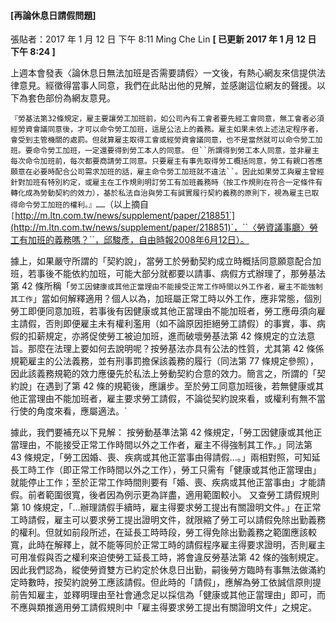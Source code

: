 #### [再論休息日請假問題]

張貼者：2017 年 1 月 12 日 下午 8:11 Ming Che Lin **[ 已更新 2017 年 1 月 12 日 下午 8:24 ]**

上週本會發表〈論休息日無法加班是否需要請假〉一文後，有熱心網友來信提供法律意見。經徵得當事人同意，我們在此貼出他的見解，並感謝這位網友的聲援。以下為套色部份為網友意見。

`『勞基法第32條規定，雇主要讓勞工加班前，如公司內有工會者要先經工會同意，無工會者必須經勞資會議同意後，才可以命令勞工加班，這是公法上的義務。雇主如果未依上述法定程序者，會受到主管機關的處罰。但就算雇主取得工會或經勞資會議同意，也不是當然就可以命令勞工加班。要命令勞工加班，一定還要得到勞工本人的同意。` ` 但``所謂得到勞工本人同意，並非雇主每次命令加班前，每次都要商請勞工同意。只要雇主有事先取得勞工概括同意，勞工有親口答應願意在必要時配合公司需求加班的話，雇主命令勞工加班就不違法``。因此如果勞工與雇主曾經針對加班有特別約定，或雇主在工作規則明訂勞工有加班義務時（按工作規則在符合一定條件有轉化成為勞動契約的效力），基於私法自治與勞工有誠實履行契約義務的原則下，視為雇主已取得命令勞工加班的權利。』…… `（以上摘自`[`http://m.ltn.com.tw/news/supplement/paper/218851`](http://m.ltn.com.tw/news/supplement/paper/218851)`，``〈勞資議事廳〉勞工有加班的義務嗎？``，邱駿彥，自由時報2008年6月12日）。

據上，如果嚴守所謂的「契約說」，當勞工於勞動契約成立時概括同意願意配合加班，若事後不能依約加班，可能大部分就都要以請事、病假方式辦理了，那勞基法第 42 條所稱「`勞工因健康或其他正當理由不能接受正常工作時間以外工作者，雇主不能強制其工作`」當如何解釋適用？個人以為，加班屬正常工時以外工作，應非常態，個別勞工即便同意加班，若事後有因健康或其他正當理由不能加班者，勞工應毋須向雇主請假，否則即便雇主未有權利濫用（如不論原因拒絕勞工請假）的事實，事、病假的扣薪規定，亦將促使勞工被迫加班，進而破壞勞基法第 42 條規定的立法意旨。那麼在法理上要如何去說明呢？按勞基法亦具有公法的性質，尤其第 42 條係規範雇主的公法義務，並有刑事罰擔保該義務的履行（同法第 77 條規定參照），因此該義務規範的效力應優先於私法上勞動契約合意的效力。簡言之，所謂的「契約說」在遇到了第 42 條的規範後，應讓步。至於勞工同意加班後，若無健康或其他正當理由不能加班者，雇主要求勞工請假，不論從契約說來看，或權利有無不當行使的角度來看，應屬適法。`

據此，我們要補充以下見解： 按勞動基準法第 42 條規定，「勞工因健康或其他正當理由，不能接受正常工作時間以外之工作者，雇主不得強制其工作。」同法第 43 條規定，「勞工因婚、喪、疾病或其他正當事由得請假…。」兩相對照，可知延長工時工作（即正常工作時間以外之工作），勞工只需有「健康或其他正當理由」就能停止工作；至於正常工作時間則要有「婚、喪、疾病或其他正當事由」才能請假。前者範圍很寬，後者因為例示更為詳盡，適用範圍較小。 又查勞工請假規則第 10 條規定，「…辦理請假手續時，雇主得要求勞工提出有關證明文件。」在正常工時請假，雇主可以要求勞工提出證明文件，就限縮了勞工可以請假免除出勤義務的權利。但就如前段所述，在延長工時時段，勞工得免除出勤義務之範圍應該較寬，此時在解釋上，就不能等同於正常工時的請假程序雇主得要求證明，否則雇主可用准假與否之權利來迫使勞工延長工時，將會違反勞基法第 42 條的強制規定。 因此我們認為，縱使勞資雙方已約定於休息日出勤，嗣後勞方臨時有事無法做滿約定時數時，按契約說勞工應該請假。但此時的「請假」，應解為勞工依誠信原則提前告知雇主，並釋明理由至社會通念足以採信為「健康或其他正當理由」即可，而不應與類推適用勞工請假規則中「雇主得要求勞工提出有關證明文件」之規定。

